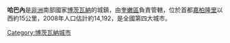 '''哈巴內'''是[[非洲|非洲]]南部國家[[博茨瓦納|博茨瓦納]]的城鎮，由[[奎嫩區|奎嫩區]]負責管轄，位於首都[[嘉柏隆里|嘉柏隆里]]以西約15公里，2008年人口估計約14,192，是全國第四大城市。

{{Coord|24|40|0|S|25|46|56|E|display=title}}

[[Category:博茨瓦納城市|Category:博茨瓦納城市]]

{{Botswana-stub}}